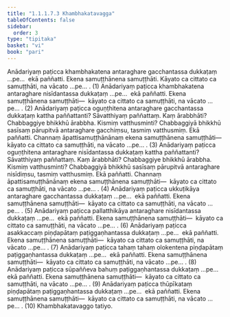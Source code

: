 ```yaml
---
title: "1.1.1.7.3 Khambhakatavagga"
tableOfContents: false
sidebar:
  order: 3
type: "tipitaka"
basket: "vi"
book: "pari"
---
```



<DynamicBreadcrumb />

<Division number="152" book="pari">

<Paragraph number="261" book="pari">
Anādariyaṃ paṭicca khambhakatena antaraghare gacchantassa dukkaṭaṃ …pe…  ekā paññatti. Ekena samuṭṭhānena samuṭṭhāti. Kāyato ca cittato ca samuṭṭhāti, na vācato …pe… . (1)
</Paragraph>

<Paragraph number="262" book="pari">
Anādariyaṃ paṭicca khambhakatena antaraghare nisīdantassa dukkaṭaṃ …pe…  ekā paññatti. Ekena samuṭṭhānena samuṭṭhāti—  kāyato ca cittato ca samuṭṭhāti, na vācato …pe… . (2)
</Paragraph>

<Paragraph number="263" book="pari">
Anādariyaṃ paṭicca oguṇṭhitena antaraghare gacchantassa dukkaṭaṃ kattha paññattanti? Sāvatthiyaṃ paññattaṃ. Kaṃ ārabbhāti? Chabbaggiye bhikkhū ārabbha. Kismiṃ vatthusminti? Chabbaggiyā bhikkhū sasīsaṃ pārupitvā antaraghare gacchiṃsu, tasmiṃ vatthusmiṃ. Ekā paññatti. Channaṃ āpattisamuṭṭhānānaṃ ekena samuṭṭhānena samuṭṭhāti—  kāyato ca cittato ca samuṭṭhāti, na vācato …pe… . (3)
</Paragraph>

<Paragraph number="264" book="pari">
Anādariyaṃ paṭicca oguṇṭhitena antaraghare nisīdantassa dukkaṭaṃ kattha paññattanti? Sāvatthiyaṃ paññattaṃ. Kaṃ ārabbhāti? Chabbaggiye bhikkhū ārabbha. Kismiṃ vatthusminti? Chabbaggiyā bhikkhū sasīsaṃ pārupitvā antaraghare nisīdiṃsu, tasmiṃ vatthusmiṃ. Ekā paññatti. Channaṃ āpattisamuṭṭhānānaṃ ekena samuṭṭhānena samuṭṭhāti—  kāyato ca cittato ca samuṭṭhāti, na vācato …pe… . (4)
</Paragraph>

<Paragraph number="265" book="pari">
Anādariyaṃ paṭicca ukkuṭikāya antaraghare gacchantassa dukkaṭaṃ …pe…  ekā paññatti. Ekena samuṭṭhānena samuṭṭhāti—  kāyato ca cittato ca samuṭṭhāti, na vācato …pe… . (5)
</Paragraph>

<Paragraph number="266" book="pari">
Anādariyaṃ paṭicca pallatthikāya antaraghare nisīdantassa dukkaṭaṃ …pe…  ekā paññatti. Ekena samuṭṭhānena samuṭṭhāti—  kāyato ca cittato ca samuṭṭhāti, na vācato …pe… . (6)
</Paragraph>

<Paragraph number="267" book="pari">
Anādariyaṃ paṭicca asakkaccaṃ piṇḍapātaṃ paṭiggaṇhantassa dukkaṭaṃ …pe…  ekā paññatti. Ekena samuṭṭhānena samuṭṭhāti—  kāyato ca cittato ca samuṭṭhāti, na vācato …pe… . (7)
</Paragraph>

<Paragraph number="268" book="pari">
Anādariyaṃ paṭicca tahaṃ tahaṃ olokentena piṇḍapātaṃ paṭiggaṇhantassa dukkaṭaṃ …pe…  ekā paññatti. Ekena samuṭṭhānena samuṭṭhāti—  kāyato ca cittato ca samuṭṭhāti, na vācato …pe… . (8)
</Paragraph>

<Paragraph number="269" book="pari">
Anādariyaṃ paṭicca sūpaññeva bahuṃ paṭiggaṇhantassa dukkaṭaṃ …pe…  ekā paññatti. Ekena samuṭṭhānena samuṭṭhāti—  kāyato ca cittato ca samuṭṭhāti, na vācato …pe… . (9)
</Paragraph>

<Paragraph number="270" book="pari">
Anādariyaṃ paṭicca thūpīkataṃ piṇḍapātaṃ paṭiggaṇhantassa dukkaṭaṃ …pe…  ekā paññatti. Ekena samuṭṭhānena samuṭṭhāti—  kāyato ca cittato ca samuṭṭhāti, na vācato …pe… . (10)

</Paragraph>
</Division>

<Paragraph number="271" type="center" book="pari">
Khambhakatavaggo tatiyo.
</Paragraph>